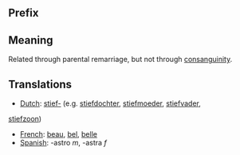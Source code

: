 == Prefix ==

== Meaning ==

Related through parental remarriage, but not through [[consanguinity]].

== Translations ==

*[[Dutch]]: [[stief-]] (e.g. [[stiefdochter]], [[stiefmoeder]], [[stiefvader]],
[[stiefzoon]])
*[[French]]: [[beau]], [[bel]], [[belle]]
*[[Spanish]]: -astro ''m'', -astra ''f''